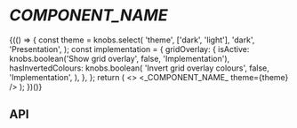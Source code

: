 
<Meta title="Components/_COMPONENT_NAME_" component={_COMPONENT_NAME_} />

# _COMPONENT_NAME_

<Canvas>
  <Story name="Base component">
    {(() => {
      const theme = knobs.select(
        'theme',
        ['dark', 'light'],
        'dark',
        'Presentation',
      );
      const implementation = {
        gridOverlay: {
          isActive: knobs.boolean('Show grid overlay', false, 'Implementation'),
          hasInvertedColours: knobs.boolean(
            'Invert grid overlay colours',
            false,
            'Implementation',
          ),
        },
      };
      return (
        <>
          <_COMPONENT_NAME_ theme={theme} />
          <StorybookGridOverlay {...implementation.gridOverlay} />
        </>
      );
    })()}
  </Story>
</Canvas>

## API

<ArgsTable of={_COMPONENT_NAME_} />
